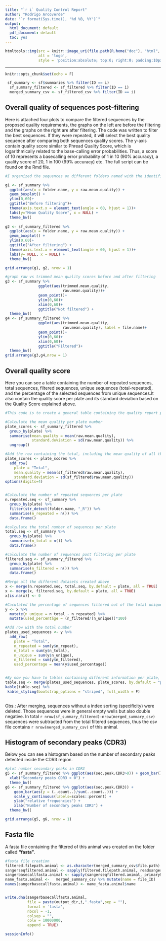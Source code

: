 ```yaml
---
title: "`r i` Quality Control Report"
author: "Rodrigo Arcoverde" 
date: "`r format(Sys.time(), '%d %B, %Y')`"
output:
  html_document: default
  pdf_document: default
  toc: yes
---
```


```r
htmltools::img(src = knitr::image_uri(file.path(R.home("doc"), "html", "logo.jpg")), 
               alt = 'logo', 
               style = 'position:absolute; top:0; right:0; padding:10px;')

```
---


```r
knitr::opts_chunk$set(echo = F)

 sf_summary <- sf$summaries %>% filter(ID == i)  
  sf_summary_filtered <- sf_filtered %>% filter(ID == i)
  merged_summary_csv <- sf_filtered_csv %>% filter(ID == i)

```

## Overall quality of sequences post-filtering

Here is attached four plots to compare the filtered sequences by the proposed quality requirements, the graphs on the left are before the filtering and the graphs on the right are after filtering. The code was written to filter the best sequences. If they were repeated, it will select the best quality sequence after comparing both sequences quality scores.
The y-axis contain quality score similar to Phread Quality Score, which is logarithmically related to the base-calling error probabilities. Thus, a score of 10 represents a basecalling error probability of 1 in 10 (90% accuracy), a quality score of 20, 1 in 100 (99% accuracy) etc. 
The full script can be found on the Rmd file. 



```r
#I organized the sequences on different folders named with the identification I wanted. In this way, the folder.name gives me the ID that I can use to plot what I need. Here I wanted to compare the repeated sequences before and after filtering. You can change the axis depending on what you want to show here.

g1 <- sf_summary %>%
  ggplot(aes(x = folder.name, y = raw.mean.quality)) + 
  geom_boxplot() +
  ylim(0,60)+
  ggtitle("Before filtering")+
  theme(axis.text.x = element_text(angle = 60, hjust = 1))+
  labs(y="Mean Quality Score", x = NULL) +
  theme_bw()
  
g2 <- sf_summary_filtered %>%
  ggplot(aes(x = folder.name, y = raw.mean.quality)) + 
  geom_boxplot() +
  ylim(0,60)+
  ggtitle("After filtering") +
  theme(axis.text.x = element_text(angle = 60, hjust = 1))+
  labs(y= NULL, x = NULL) +
  theme_bw()

grid.arrange(g1, g2, nrow = 1)

```

```r
#graph raw vs trimmed mean quality scores before and after filtering
g3 <- sf_summary %>% 
               ggplot(aes(trimmed.mean.quality, 
                          raw.mean.quality))+
               geom_point()+
               ylim(0,60)+
               xlim(0,60)+
               ggtitle("Not filtered") +
  theme_bw()
g4 <- sf_summary_filtered %>%
               ggplot(aes(trimmed.mean.quality, 
                          raw.mean.quality), label = file.name)+
               geom_point()+
               ylim(0,60)+
               xlim(0,60)+
               ggtitle("Filtered")+
  theme_bw()
grid.arrange(g3,g4,nrow = 1)
```



## Overall quality score 

Here you can see a table containing the number of repeated sequences, total sequences, filtered sequences, unique sequences (total-repeated), and the percentage of the selected sequences from unique sequences.It also contain the quality score per plate and its standard deviation based on the Quality Score explained above. 


```r
#This code is to create a general table containing the quality report per plate

#Calculate the mean quality per plate number
plate_scores <- sf_summary_filtered %>% 
  group_by(plate) %>%
  summarise(mean.quality = mean(raw.mean.quality), 
            standard.deviation = sd(raw.mean.quality)) %>%
  ungroup()

#Add the row containing the total, including the mean quality of all the sequences and its standard deviation
plate_scores <- plate_scores %>% 
  add_row(
    plate = "Total", 
    mean.quality = mean(sf_filtered$raw.mean.quality),
    standard.deviation = sd(sf_filtered$raw.mean.quality)) 
options(digits=4)


#Calculate the number of repeated sequences per plate
n.repeated.seq <- sf_summary %>%
  group_by(plate) %>%
  filter(str_detect(folder.name, "_R")) %>%
  summarise(n_repeated = n()) %>%
  data.frame()

#calculate the total number of sequences per plate
total.seq <- sf_summary %>%
  group_by(plate) %>%
  summarise(n_total = n()) %>%
  data.frame()

#calculate the number of sequences post filtering per plate
filtered.seq <- sf_summary_filtered %>%
  group_by(plate) %>%
  summarise(n_filtered = n()) %>%
  data.frame()

#Merge all the different datasets created above
x <- merge(n.repeated.seq, total.seq, by.default = plate, all = TRUE)
x <- merge(x, filtered.seq, by.default = plate, all = TRUE)
x[is.na(x)] <- 0

#Caculated the percentage of sequences filtered out of the total unique sequences and add the value in a new column (not repeated)
y <- x %>% 
  mutate(n_unique = n_total - n_repeated) %>%
  mutate(used_percentage = (n_filtered/(n_unique))*100) 

#Add row with the total number 
plates_used_sequences <- y %>%
  add_row(
    plate = "Total", 
    n_repeated = sum(y$n_repeat),
    n_total = sum(y$n_total),
    n_unique = sum(y$n_unique),
    n_filtered = sum(y$n_filtered),
    used_percentage = mean(y$used_percentage))


#By now you have to tables containing different information per plate, here it just merging them into one single table to plot it
table.seq <- merge(plates_used_sequences, plate_scores, by.default = "plate")
kable(table.seq) %>%
 kable_styling(bootstrap_options = "striped", full_width = F)
  


```
Obs.: After merging, sequences without a index sorting (specificity) were deleted. Those sequences were in general empty wells but also double negative. In total `r nrow(sf_summary_filtered)-nrow(merged_summary_csv)` sequences were subtracted from the total filtered sequences, thus the csv file contains `r nrow(merged_summary_csv)` of this animal.


## Histogram of secondary peaks (CDR3)

Below you can see a histogram based on the number of secondary peaks detected inside the CDR3 region.

```r
#plot number secondary peaks in CDR3
g5 <- sf_summary_filtered %>% ggplot(aes(sec.peak.CDR3>0)) + geom_bar() +
  xlab("Secondary peaks CDR3 > 0") +
  theme_bw()
g6 <- sf_summary_filtered %>% ggplot(aes(sec.peak.CDR3)) + 
    geom_bar(aes(y = (..count..)/sum(..count..))) + 
    scale_y_continuous(labels=scales::percent) +
    ylab("relative frequencies") + 
    xlab("Number of secondary peaks CDR3") +
  theme_bw()

grid.arrange(g5, g6, nrow = 1)
```

## Fasta file 

A fasta file containing the filtered of this animal was created on the folder called __"fasta"__. 


```r
#fasta file creation
filtered.filepath.animal <- as.character(merged_summary_csv$file.path)
sangerseqfiltered.animal <- sapply(filtered.filepath.animal, readsangerseq)
sangerbasecallfasta.animal <- sapply(sangerseqfiltered.animal, primarySeq)
name_fasta.animal <-   merged_summary_csv %>% mutate(name = file_ID)
names(sangerbasecallfasta.animal) <- name_fasta.animal$name


write.dna(sangerbasecallfasta.animal, 
          file = paste(output_dir,i,".fasta",sep = ""), 
          format = 'fasta', 
          nbcol = -1, 
          colsep = "",
          colw = 10000000,
          append = TRUE)
```













```r
sessionInfo()
```

